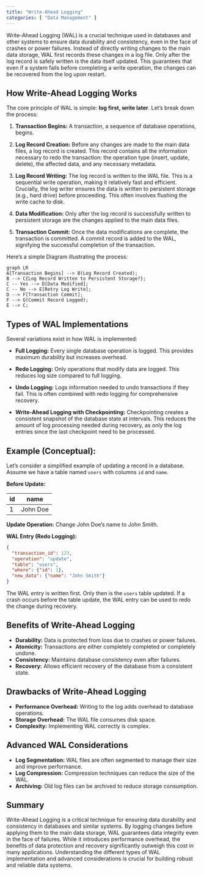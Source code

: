 ```yaml
---
title: "Write-Ahead Logging"
categories: [ "Data Management" ]
---
```



Write-Ahead Logging (WAL) is a crucial technique used in databases and other systems to ensure data durability and consistency, even in the face of crashes or power failures.  Instead of directly writing changes to the main data storage, WAL first records these changes in a log file.  Only after the log record is safely written is the data itself updated. This guarantees that even if a system fails before completing a write operation, the changes can be recovered from the log upon restart.

## How Write-Ahead Logging Works

The core principle of WAL is simple:  **log first, write later**.  Let's break down the process:

1. **Transaction Begins:** A transaction, a sequence of database operations, begins.

2. **Log Record Creation:** Before any changes are made to the main data files, a log record is created. This record contains all the information necessary to redo the transaction: the operation type (insert, update, delete), the affected data, and any necessary metadata.

3. **Log Record Writing:** The log record is written to the WAL file.  This is a sequential write operation, making it relatively fast and efficient.  Crucially, the log writer ensures the data is written to persistent storage (e.g., hard drive) before proceeding.  This often involves flushing the write cache to disk.

4. **Data Modification:** Only after the log record is successfully written to persistent storage are the changes applied to the main data files.

5. **Transaction Commit:**  Once the data modifications are complete, the transaction is committed.  A commit record is added to the WAL, signifying the successful completion of the transaction.


Here's a simple Diagram illustrating the process:

```mermaid
graph LR
A[Transaction Begins] --> B(Log Record Created);
B --> C{Log Record Written to Persistent Storage?};
C -- Yes --> D[Data Modified];
C -- No --> E[Retry Log Write];
D --> F[Transaction Commit];
F --> G(Commit Record Logged);
E --> C;
```

##  Types of WAL Implementations

Several variations exist in how WAL is implemented:

* **Full Logging:**  Every single database operation is logged. This provides maximum durability but increases overhead.

* **Redo Logging:** Only operations that modify data are logged.  This reduces log size compared to full logging.

* **Undo Logging:** Logs information needed to undo transactions if they fail.  This is often combined with redo logging for comprehensive recovery.

* **Write-Ahead Logging with Checkpointing:** Checkpointing creates a consistent snapshot of the database state at intervals.  This reduces the amount of log processing needed during recovery, as only the log entries since the last checkpoint need to be processed.


##  Example (Conceptual):

Let's consider a simplified example of updating a record in a database.  Assume we have a table named `users` with columns `id` and `name`.

**Before Update:**

| id | name       |
|----|------------|
| 1  | John Doe   |


**Update Operation:** Change John Doe's name to John Smith.


**WAL Entry (Redo Logging):**

```json
{
  "transaction_id": 123,
  "operation": "update",
  "table": "users",
  "where": {"id": 1},
  "new_data": {"name": "John Smith"}
}
```

The WAL entry is written first. Only then is the `users` table updated. If a crash occurs before the table update, the WAL entry can be used to redo the change during recovery.


##  Benefits of Write-Ahead Logging

* **Durability:**  Data is protected from loss due to crashes or power failures.
* **Atomicity:** Transactions are either completely completed or completely undone.
* **Consistency:**  Maintains database consistency even after failures.
* **Recovery:** Allows efficient recovery of the database from a consistent state.

##  Drawbacks of Write-Ahead Logging

* **Performance Overhead:** Writing to the log adds overhead to database operations.
* **Storage Overhead:** The WAL file consumes disk space.
* **Complexity:** Implementing WAL correctly is complex.


##  Advanced WAL Considerations

* **Log Segmentation:** WAL files are often segmented to manage their size and improve performance.
* **Log Compression:** Compression techniques can reduce the size of the WAL.
* **Archiving:** Old log files can be archived to reduce storage consumption.



## Summary

Write-Ahead Logging is a critical technique for ensuring data durability and consistency in databases and similar systems. By logging changes before applying them to the main data storage, WAL guarantees data integrity even in the face of failures.  While it introduces performance overhead, the benefits of data protection and recovery significantly outweigh this cost in many applications.  Understanding the different types of WAL implementation and advanced considerations is crucial for building robust and reliable data systems.


